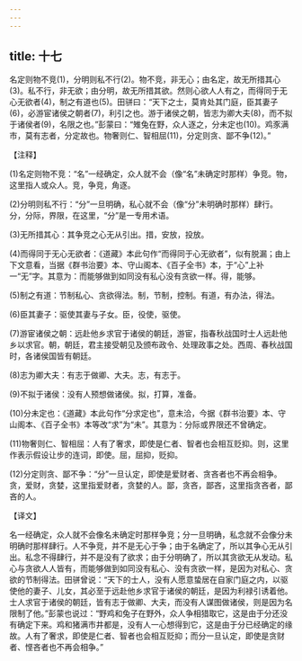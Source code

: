 ```yaml
---
---
---
```

title: 十七
---



名定则物不竞(1)，分明则私不行(2)。物不竞，非无心；由名定，故无所措其心(3)。私不行，非无欲；由分明，故无所措其欲。然则心欲人人有之，而得同于无心无欲者(4)，制之有道也(5)。田骈曰：“天下之士，莫肯处其门庭，臣其妻子(6)，必游宦诸侯之朝者(7)，利引之也。游于诸侯之朝，皆志为卿大夫(8)，而不拟于诸侯者(9)，名限之也。”彭蒙曰：“雉兔在野，众人逐之，分未定也(10)。鸡豕满市，莫有志者，分定故也。物奢则仁、智相屈(11)，分定则贪、鄙不争(12)。”

【注释】

(1)名定则物不竞：“名”一经确定，众人就不会（像“名”未确定时那样）争竞。物，这里指人或众人。竞，争竞，角逐。

(2)分明则私不行：“分”一旦明确，私心就不会（像“分”未明确时那样）肆行。分，分际，界限，在这里，“分”是一专用术语。

(3)无所措其心：其争竞之心无从引出。措，安放，投放。

(4)而得同于无心无欲者：《道藏》本此句作“而得同于心无欲者”，似有脱漏；由上下文意看，当据《群书治要》本、守山阁本、《百子全书》本，于“心”上补一“无”字。其意为：而能够做到如同没有私心没有贪欲一样。得，能够。

(5)制之有道：节制私心、贪欲得法。制，节制，控制。有道，有办法，得法。

(6)臣其妻子：驱使其妻与子女。臣，役使，驱使。

(7)游宦诸侯之朝：远赴他乡求官于诸侯的朝廷，游宦，指春秋战国时士人远赴他乡以求官。朝，朝廷，君主接受朝见及颁布政令、处理政事之处。西周、春秋战国时，各诸侯国皆有朝廷。

(8)志为卿大夫：有志于做卿、大夫。志，有志于。

(9)不拟于诸侯：没有人预想做诸侯。拟，打算，准备。

(10)分未定也：《道藏》本此句作“分求定也”，意未洽，今据《群书治要》本、守山阁本、《百子全书》本等改“求”为“未”。其意为：分际或界限还不曾确定。

(11)物奢则仁、智相屈：人有了奢求，即使是仁者、智者也会相互贬抑。则，这里作表示假设让步的连词，即使。屈，屈抑，贬抑。

(12)分定则贪、鄙不争：“分”一旦认定，即使是爱财者、贪吝者也不再会相争。贪，爱财，贪婪，这里指爱财者，贪婪的人。鄙，贪吝，鄙吝，这里指贪吝者，鄙吝的人。

【译文】

名一经确定，众人就不会像名未确定时那样争竞；分一旦明确，私念就不会像分未明确时那样肆行。人不争竞，并不是无心于争；由于名确定了，所以其争心无从引出。私念不得肆行，并不是没有了欲求；由于分明确了，所以其贪欲无从发动。私心与贪欲人人皆有，而能够做到如同没有私心、没有贪欲一样，是因为对私心、贪欲的节制得法。田骈曾说：“天下的士人，没有人愿意蛰居在自家门庭之内，以驱使他的妻子、儿女，其必至于远赴他乡求官于诸侯的朝廷，是因为利禄引诱着他。士人求官于诸侯的朝廷，皆有志于做卿、大夫，而没有人谋图做诸侯，则是因为名限制了他。”彭蒙也说过：“野鸡和兔子在野外，众人争相猎取它，这是由于分还没有确定下来。鸡和猪满市井都是，没有人一心想得到它，这是由于分已经确定的缘故。人有了奢求，即使是仁者、智者也会相互贬抑；而分一旦认定，即使是贪财者、悭吝者也不再会相争。”